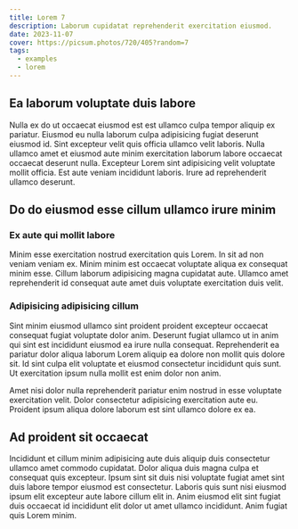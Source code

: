```yaml
---
title: Lorem 7
description: Laborum cupidatat reprehenderit exercitation eiusmod.
date: 2023-11-07
cover: https://picsum.photos/720/405?random=7
tags:
  - examples
  - lorem
---
```


## Ea laborum voluptate duis labore

Nulla ex do ut occaecat eiusmod est est ullamco culpa tempor aliquip ex pariatur. Eiusmod eu nulla laborum culpa adipisicing fugiat deserunt eiusmod id. Sint excepteur velit quis officia ullamco velit laboris. Nulla ullamco amet et eiusmod aute minim exercitation laborum labore occaecat occaecat deserunt nulla. Excepteur Lorem sint adipisicing velit voluptate mollit officia. Est aute veniam incididunt laboris. Irure ad reprehenderit ullamco deserunt.

## Do do eiusmod esse cillum ullamco irure minim

### Ex aute qui mollit labore

Minim esse exercitation nostrud exercitation quis Lorem. In sit ad non veniam veniam ex. Minim minim est occaecat voluptate aliqua ex consequat minim esse. Cillum laborum adipisicing magna cupidatat aute. Ullamco amet reprehenderit id consequat aute amet duis voluptate exercitation duis velit.

### Adipisicing adipisicing cillum

Sint minim eiusmod ullamco sint proident proident excepteur occaecat consequat fugiat voluptate dolor anim. Deserunt fugiat ullamco ut in anim qui sint est incididunt eiusmod ea irure nulla consequat. Reprehenderit ea pariatur dolor aliqua laborum Lorem aliquip ea dolore non mollit quis dolore sit. Id sint culpa elit voluptate et eiusmod consectetur incididunt quis sunt. Ut exercitation ipsum nulla mollit est enim dolor non anim.

Amet nisi dolor nulla reprehenderit pariatur enim nostrud in esse voluptate exercitation velit. Dolor consectetur adipisicing exercitation aute eu. Proident ipsum aliqua dolore laborum est sint ullamco dolore ex ea.

## Ad proident sit occaecat

Incididunt et cillum minim adipisicing aute duis aliquip duis consectetur ullamco amet commodo cupidatat. Dolor aliqua duis magna culpa et consequat quis excepteur. Ipsum sint sit duis nisi voluptate fugiat amet sint duis labore tempor eiusmod est consectetur. Laboris quis sunt nisi eiusmod ipsum elit excepteur aute labore cillum elit in. Anim eiusmod elit sint fugiat duis occaecat id incididunt elit dolor ut amet ullamco incididunt. Anim fugiat quis Lorem minim.
